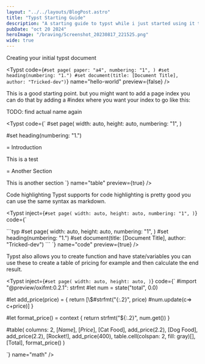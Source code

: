 ```yaml
---
layout: "../../layouts/BlogPost.astro"
title: "Typst Starting Guide"
description: "A starting guide to typst while i just started using it too so feel free to leave corrections in comments"
pubDate: "oct 20 2024"
heroImage: "/braving/Screenshot_20230817_221525.png"
wide: true
---
```



Creating your initial typst document

<Typst
  code={`
#set page(
  paper: "a4",
  numbering: "1",
)
#set heading(numbering: "1.")
#set document(title: [Document Title], author: "Tricked-dev")
`}
  name="hello-world"
  preview={false}
/>

This is a good starting point. but you might want to add a page index you can do that by adding a #index where you want your index to go like this:

TODO: find actual name again

<Typst
  code={`
#set page(
  width: auto,
  height: auto,
  numbering: "1",
)

#set heading(numbering: "1.")

= Introduction

This is a test

= Another Section

This is another section
`}
name="table"
preview={true}
/>

Code highlighting Typst supports for code highlighting is pretty good you can use the same syntax as markdown.

<Typst
inject={`
#set page(
  width: auto,
  height: auto,
  numbering: "1",
)
`}
  code={`

\`\`\`typ
#set page(
width: auto,
height: auto,
numbering: "1",
)
#set heading(numbering: "1.")
#set document(title: [Document Title], author: "Tricked-dev")
\`\`\`
`}
name="code"
preview={true}
/>

Typst also allows you to create function and have state/variables you can use these to create a table of pricing for example and then calculate the end result.

<Typst
inject={`
#set page(
  width: auto,
  height: auto,
)
`}
  code={`
#import "@preview/oxifmt:0.2.1": strfmt
#let num = state("total", 0.0)

#let add_price(price) = {
return [\\$#strfmt("{:.2}", price) #num.update(c=> c+price)]
}

#let format_price() = context {
return strfmt("\${:.2}", num.get())
}

#table(
columns: 2,
[*Name*], [*Price*],
[Cat Food], add_price(2.2),
[Dog Food], add_price(2.2),
[Rocket!], add_price(400),
table.cell(colspan: 2, fill: gray)[],
[Total], format_price()
)

`}
name="math"
/>
